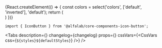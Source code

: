 




<Meta
    title='Компоненты/IconButton'
    component={IconButton}
/>


<!-- Canvas -->

<Story name='IconButton'>
    {React.createElement(() => {
        const colors = select('colors', ['default', 'inverted'], 'default');
        return (
            <div style={{
                backgroundColor: colors === 'inverted' ? 'var(--color-light-bg-primary-inverted)' : '#fff',
                padding: '8px',
                position: 'absolute',
                top: 0,
                left: 0,
                right: 0,
                bottom: 0,
            }}>
                <IconButton
                    size={select('size', ['xxs', 'xs', 's'], 's')}
                    view={select('view', ['primary', 'secondary', 'transparent', 'negative'], 'primary')}
                    icon={StarMIcon}
                    colors={colors}
                />
            </div>
        )
    })}
</Story>


<!-- Docs -->

<ComponentHeader
    name='IconButton'
    version={version}
    package='@alfalab/core-components-icon-button'
    stage={2}
    design='https://www.figma.com/file/KlFOLLkKO8rtvvQE3RXuhq/Click-Library?node-id=21264%3A120061'
/>

```tsx
import { IconButton } from '@alfalab/core-components-icon-button';
```


<Tabs
    description={<Description />}
    changelog={changelog}
    props={<Props of={IconButton} />}
    cssVars={<CssVars css={`${styles}${defaultStyles}`} />}
/>


